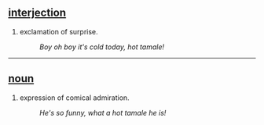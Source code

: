 == [[interjection]] ==
#exclamation of surprise.
#:''Boy oh boy it's cold today, hot tamale!''


----

== [[noun]] ==
#expression of comical admiration.
#:''He's so funny, what a hot tamale he is!''